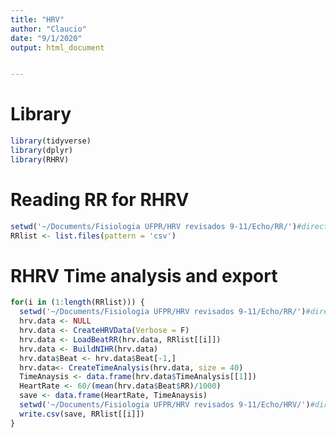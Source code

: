 ```yaml
---
title: "HRV"
author: "Claucio"
date: "9/1/2020"
output: html_document


---
```


# Library 
```r
library(tidyverse)
library(dplyr)
library(RHRV)
```

# Reading RR for RHRV
```r
setwd('~/Documents/Fisiologia UFPR/HRV revisados 9-11/Echo/RR/')#directory with the rr interval files
RRlist <- list.files(pattern = 'csv')
```

# RHRV Time analysis and export

```r
for(i in (1:length(RRlist))) {
  setwd('~/Documents/Fisiologia UFPR/HRV revisados 9-11/Echo/RR/')#directory with the rr interval files
  hrv.data <- NULL
  hrv.data <- CreateHRVData(Verbose = F)
  hrv.data <- LoadBeatRR(hrv.data, RRlist[[i]])
  hrv.data <- BuildNIHR(hrv.data)
  hrv.data$Beat <- hrv.data$Beat[-1,]
  hrv.data<- CreateTimeAnalysis(hrv.data, size = 40)
  TimeAnaysis <- data.frame(hrv.data$TimeAnalysis[[1]])
  HeartRate <- 60/(mean(hrv.data$Beat$RR)/1000)
  save <- data.frame(HeartRate, TimeAnaysis)
  setwd('~/Documents/Fisiologia UFPR/HRV revisados 9-11/Echo/HRV/')#directory to save the HRV file
  write.csv(save, RRlist[[i]])
}
```
